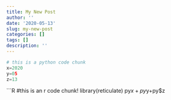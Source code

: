 ```yaml
---
title: My New Post
author: ''
date: '2020-05-13'
slug: my-new-post
categories: []
tags: []
description: ''
---
```

```python
# this is a python code chunk
x=2020
y=05
z=13
```

```R
#this is an r code chunk!
library(reticulate)
py$x+py$y+py$z




